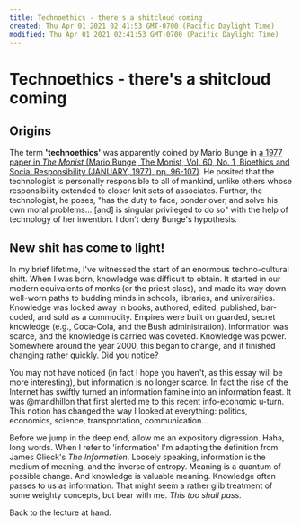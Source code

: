```yaml
---
title: Technoethics - there's a shitcloud coming
created: Thu Apr 01 2021 02:41:53 GMT-0700 (Pacific Daylight Time)
modified: Thu Apr 01 2021 02:41:53 GMT-0700 (Pacific Daylight Time)
---
```


# Technoethics - there's a shitcloud coming

## Origins

The term **'technoethics'** was apparently coined by Mario Bunge in [a 1977 paper in _The Monist_ (Mario Bunge, The Monist, Vol. 60, No. 1, Bioethics and Social Responsibility (JANUARY, 1977), pp. 96-107)](http://www.jstor.org/stable/27902461). He posited that the technologist is personally responsible to all of mankind, unlike others whose responsibility extended to closer knit sets of associates. Further, the technologist, he poses, "has the duty to face, ponder over, and solve his own moral problems... [and] is singular privileged to do so" with the help of technology of her invention. I don't deny Bunge's hypothesis.

## New shit has come to light!

In my brief lifetime, I've witnessed the start of an enormous techno-cultural shift. When I was born, knowledge was difficult to obtain. It started in our modern equivalents of monks (or the priest class), and made its way down well-worn paths to budding minds in schools, libraries, and universities. Knowledge was locked away in books, authored, edited, published, bar-coded, and sold as a commodity. Empires were built on guarded, secret knowledge (e.g., Coca-Cola, and the Bush administration). Information was scarce, and the knowledge is carried was coveted. Knowledge was power. Somewhere around the year 2000, this began to change, and it finished changing rather quickly. Did you notice?

You may not have noticed (in fact I hope you haven't, as this essay will be more interesting), but information is no longer scarce. In fact the rise of the Internet has swiftly turned an information famine into an information feast. It was @mandhillon that first alerted me to this recent info-economic u-turn. This notion has changed the way I looked at everything: politics, economics, science, transportation, communication...

Before we jump in the deep end, allow me an expository digression. Haha, long words. When I refer to 'information' I'm adapting the definition from James Glieck's _The Information_. Loosely speaking, information is the medium of meaning, and the inverse of entropy. Meaning is a quantum of possible change. And knowledge is valuable meaning. Knowledge often passes to us as information. That might seem a rather glib treatment of some weighty concepts, but bear with me. _This too shall pass._

Back to the lecture at hand.

